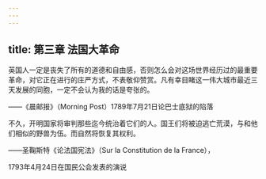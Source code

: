 ```yaml
---
---
---
```

title: 第三章 法国大革命
---




英国人一定是丧失了所有的道德和自由感，否则怎么会对这场世界经历过的最重要革命，对它正在进行的庄严方式，不表敬仰赞赏。凡有幸目睹这一伟大城市最近三天发展的同胞，一定不会认为我的话是夸张的。

——《晨邮报》（Morning Post）1789年7月21日论巴士底狱的陷落

不久，开明国家将审判那些迄今统治着它们的人。国王们将被迫逃亡荒漠，与和他们相似的野兽为伍。而自然将恢复其权利。

——圣鞠斯特《论法国宪法》（Sur la Constitution de la France），

1793年4月24日在国民公会发表的演说